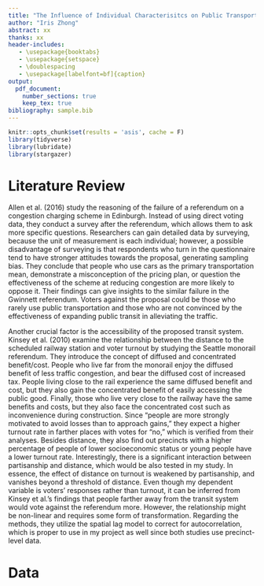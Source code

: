 ```yaml
---
title: "The Influence of Individual Characterisitcs on Public Transportation Planning"
author: "Iris Zhong"
abstract: xx
thanks: xx
header-includes:
   - \usepackage{booktabs}
   - \usepackage{setspace}
   - \doublespacing
   - \usepackage[labelfont=bf]{caption}
output: 
  pdf_document:
    number_sections: true
    keep_tex: true
bibliography: sample.bib
---
```


```r
knitr::opts_chunk$set(results = 'asis', cache = F)
library(tidyverse)
library(lubridate)
library(stargazer)

```


# Literature Review

Allen et al. (2016) study the reasoning of the failure of a referendum on a congestion charging scheme in Edinburgh. Instead of using direct voting data, they conduct a survey after the referendum, which allows them to ask more specific questions. Researchers can gain detailed data by surveying, because the unit of measurement is each individual; however, a possible disadvantage of surveying is that respondents who turn in the questionnaire tend to have stronger attitudes towards the proposal, generating sampling bias. They conclude that people who use cars as the primary transportation mean, demonstrate a misconception of the pricing plan, or question the effectiveness of the scheme at reducing congestion are more likely to oppose it. Their findings can give insights to the similar failure in the Gwinnett referendum. Voters against the proposal could be those who rarely use public transportation and those who are not convinced by the effectiveness of expanding public transit in alleviating the traffic. 

Another crucial factor is the accessibility of the proposed transit system. Kinsey et al. (2010) examine the relationship between the distance to the scheduled railway station and voter turnout by studying the Seattle monorail referendum. They introduce the concept of diffused and concentrated benefit/cost. People who live far from the monorail enjoy the diffused benefit of less traffic congestion, and bear the diffused cost of increased tax. People living close to the rail experience the same diffused benefit and cost, but they also gain the concentrated benefit of easily accessing the public good. Finally, those who live very close to the railway have the same benefits and costs, but they also face the concentrated cost such as inconvenience during construction. Since “people are more strongly motivated to avoid losses than to approach gains,” they expect a higher turnout rate in farther places with votes for “no,” which is verified from their analyses. Besides distance, they also find out precincts with a higher percentage of people of lower socioeconomic status or young people have a lower turnout rate. Interestingly, there is a significant interaction between partisanship and distance, which would be also tested in my study. In essence, the effect of distance on turnout is weakened by partisanship, and vanishes beyond a threshold of distance. Even though my dependent variable is voters’ responses rather than turnout, it can be inferred from Kinsey et al.’s findings that people farther away from the transit system would vote against the referendum more. However, the relationship might be non-linear and requires some form of transformation. Regarding the methods, they utilize the spatial lag model to correct for autocorrelation, which is proper to use in my project as well since both studies use precinct-level data. 

# Data
